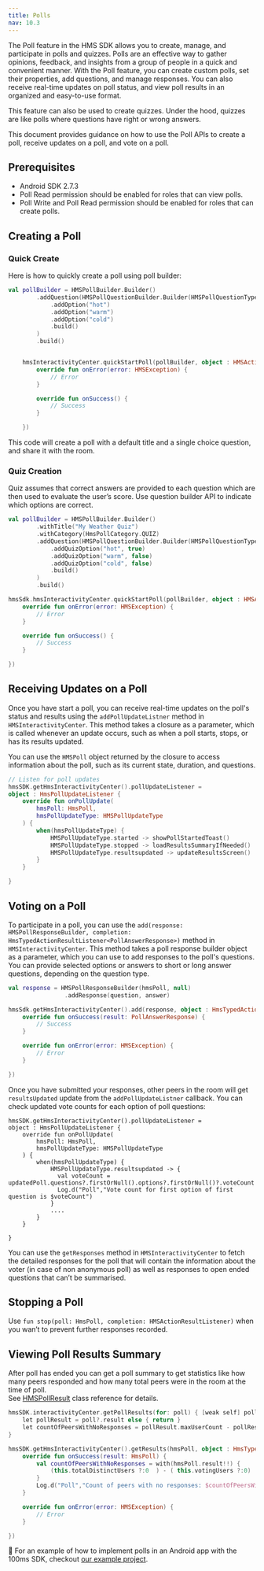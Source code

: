 ```yaml
---
title: Polls
nav: 10.3
---
```


The Poll feature in the HMS SDK allows you to create, manage, and participate in polls and quizzes. Polls are an effective way to gather opinions, feedback, and insights from a group of people in a quick and convenient manner. With the Poll feature, you can create custom polls, set their properties, add questions, and manage responses. You can also receive real-time updates on poll status, and view poll results in an organized and easy-to-use format.

This feature can also be used to create quizzes. Under the hood, quizzes are like polls where questions have right or wrong answers.

This document provides guidance on how to use the Poll APIs to create a poll, receive updates on a poll, and vote on a poll.


## Prerequisites

- Android SDK 2.7.3
- Poll Read permission should be enabled for roles that can view polls.
- Poll Write and Poll Read permission should be enabled for roles that can create polls.

## Creating a Poll

### Quick Create

Here is how to quickly create a poll using poll builder:

```kotlin
val pollBuilder = HMSPollBuilder.Builder()
        .addQuestion(HMSPollQuestionBuilder.Builder(HMSPollQuestionType.singleChoice)
            .addOption("hot")
            .addOption("warm")
            .addOption("cold")
            .build()
        )
        .build()


    hmsInteractivityCenter.quickStartPoll(pollBuilder, object : HMSActionResultListener {
        override fun onError(error: HMSException) {
            // Error
        }

        override fun onSuccess() {
            // Success
        }

    })
```

This code will create a poll with a default title and a single choice question, and share it with the room. 


### Quiz Creation

Quiz assumes that correct answers are provided to each question which are then used to evaluate the user’s score. Use question builder API to indicate which options are correct.

```kotlin
val pollBuilder = HMSPollBuilder.Builder()
        .withTitle("My Weather Quiz")
        .withCategory(HmsPollCategory.QUIZ)
        .addQuestion(HMSPollQuestionBuilder.Builder(HMSPollQuestionType.singleChoice)
            .addQuizOption("hot", true)
            .addQuizOption("warm", false)
            .addQuizOption("cold", false)
            .build()
        )
        .build()

hmsSdk.hmsInteractivityCenter.quickStartPoll(pollBuilder, object : HMSActionResultListener {
    override fun onError(error: HMSException) {
        // Error
    }

    override fun onSuccess() {
        // Success
    }

})
```

## Receiving Updates on a Poll

Once you have start a poll, you can receive real-time updates on the poll's status and results using the `addPollUpdateListner` method in `HMSInteractivityCenter`. This method takes a closure as a parameter, which is called whenever an update occurs, such as when a poll starts, stops, or has its results updated.

You can use the `HMSPoll` object returned by the closure to access information about the poll, such as its current state, duration, and questions. 

```kotlin
// Listen for poll updates 
hmsSDK.getHmsInteractivityCenter().pollUpdateListener = 
object : HmsPollUpdateListener {
    override fun onPollUpdate(
        hmsPoll: HmsPoll,
        hmsPollUpdateType: HMSPollUpdateType
    ) {
        when(hmsPollUpdateType) {
            HMSPollUpdateType.started -> showPollStartedToast()
            HMSPollUpdateType.stopped -> loadResultsSummaryIfNeeded()
            HMSPollUpdateType.resultsupdated -> updateResultsScreen()
        }
    }

}
```

## Voting on a Poll

To participate in a poll, you can use the `add(response: HMSPollResponseBuilder, completion: HmsTypedActionResultListener<PollAnswerResponse>)` method in `HMSInteractivityCenter`. This method takes a poll response builder object as a parameter, which you can use to add responses to the poll's questions. You can provide selected options or answers to short or long answer questions, depending on the question type.

```kotlin
val response = HMSPollResponseBuilder(hmsPoll, null)
                .addResponse(question, answer)

hmsSdk.getHmsInteractivityCenter().add(response, object : HmsTypedActionResultListener<PollAnswerResponse>{
    override fun onSuccess(result: PollAnswerResponse) {
        // Success
    }

    override fun onError(error: HMSException) {
        // Error
    }

})
```

Once you have submitted your responses, other peers in the room will get `resultsUpdated` update from the `addPollUpdateListner` callback. You can check updated vote counts for each option of poll questions:

```kotlin{7-10}
hmsSDK.getHmsInteractivityCenter().pollUpdateListener = 
object : HmsPollUpdateListener {
    override fun onPollUpdate(
        hmsPoll: HmsPoll,
        hmsPollUpdateType: HMSPollUpdateType
    ) {
        when(hmsPollUpdateType) {
            HMSPollUpdateType.resultsupdated -> {
              val voteCount = updatedPoll.questions?.firstOrNull().options?.firstOrNull()?.voteCount
              Log.d("Poll","Vote count for first option of first question is $voteCount")
            }
            ....
        }
    }

}
```

You can use the `getResponses` method in `HMSInteractivityCenter` to fetch the detailed responses for the poll that will contain the information about the voter (in case of non anonymous poll) as well as responses to open ended questions that can’t be summarised. 

## Stopping a Poll

Use `fun stop(poll: HmsPoll, completion: HMSActionResultListener)` when you wan’t to prevent further responses recorded.

## Viewing Poll Results Summary

After poll has ended you can get a poll summary to get statistics like how many peers responded and how many total peers were in the room at the time of poll.  
See [HMSPollResult](/api-reference/android/v2/documentation/hmssdk/hmspollresult) class reference for details.

```kotlin
hmsSDK.interactivityCenter.getPollResults(for: poll) { [weak self] poll, error in
	let pollResult = poll?.result else { return }
	let countOfPeersWithNoResponses = pollResult.maxUserCount - pollResult.userCount
}

hmsSDK.getHmsInteractivityCenter().getResults(hmsPoll, object : HmsTypedActionResultListener<HmsPoll> {
    override fun onSuccess(result: HmsPoll) {
        val countOfPeersWithNoResponses = with(hmsPoll.result!!) {
            (this.totalDistinctUsers ?:0  ) - ( this.votingUsers ?:0)
        }
        Log.d("Poll","Count of peers with no responses: $countOfPeersWithNoResponses")
    }

    override fun onError(error: HMSException) {
        // Error
    }

})
```

👀 For an example of how to implement polls in an Android app with the 100ms SDK, checkout [our example project](https://github.com/100mslive/100ms-android/commit/f0a7f0d0029bb007cc0412ea2b05f8a330aee0c6).
